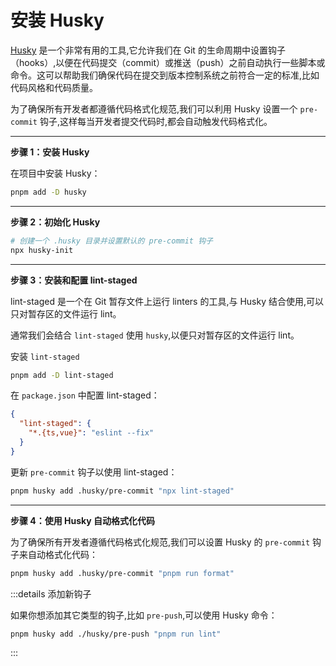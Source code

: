 # 安装 Husky

[Husky](https://typicode.github.io/husky/) 是一个非常有用的工具,它允许我们在 Git 的生命周期中设置钩子（hooks）,以便在代码提交（commit）或推送（push）之前自动执行一些脚本或命令。这可以帮助我们确保代码在提交到版本控制系统之前符合一定的标准,比如代码风格和代码质量。

为了确保所有开发者都遵循代码格式化规范,我们可以利用 Husky 设置一个 `pre-commit` 钩子,这样每当开发者提交代码时,都会自动触发代码格式化。

----

**步骤 1：安装 Husky**

在项目中安装 Husky：

```bash
pnpm add -D husky
```

----

**步骤 2：初始化 Husky**

```bash
# 创建一个 .husky 目录并设置默认的 pre-commit 钩子
npx husky-init
```

-----

**步骤 3：安装和配置 lint-staged**

lint-staged 是一个在 Git 暂存文件上运行 linters 的工具,与 Husky 结合使用,可以只对暂存区的文件运行 lint。

通常我们会结合 `lint-staged` 使用 `husky`,以便只对暂存区的文件运行 lint。

安装 `lint-staged`

```bash
pnpm add -D lint-staged
```

在 `package.json` 中配置 lint-staged：

```json
{
  "lint-staged": {
    "*.{ts,vue}": "eslint --fix"
  }
}
```

更新 `pre-commit` 钩子以使用 lint-staged：

```bash
pnpm husky add .husky/pre-commit "npx lint-staged"
```

-----

**步骤 4：使用 Husky 自动格式化代码**

为了确保所有开发者遵循代码格式化规范,我们可以设置 Husky 的 `pre-commit` 钩子来自动格式化代码：

```bash
pnpm husky add .husky/pre-commit "pnpm run format"
```

:::details 添加新钩子

如果你想添加其它类型的钩子,比如 `pre-push`,可以使用 Husky 命令：

```bash
pnpm husky add ./husky/pre-push "pnpm run lint"
```

:::

